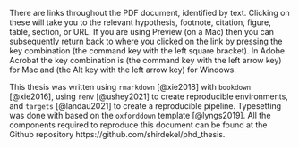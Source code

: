 \noindent \textbf{Naviation}

There are links throughout the PDF document, identified by
\textcolor{mylinkcolor}{dark blue} text. Clicking on these will take you to the
relevant hypothesis, footnote, citation, figure, table, section, or URL. If you
are using Preview (on a Mac) then you can subsequently return back to where you
clicked on the link by pressing the key combination \keys{\cmd + [} (the command
key with the left square bracket). In Adobe Acrobat the key combination is
\keys{\cmd + \arrowkeyleft} (the command key with the left arrow key) for Mac
and \keys{\Altwin + \arrowkeyleft} (the Alt key with the left arrow key) for
Windows.

\hfill\break

\noindent \textbf{Reproducibility}

This thesis was written using `rmarkdown` [@xie2018] with `bookdown` [@xie2016],
using `renv` [@ushey2021] to create reproducible environments, and `targets`
[@landau2021] to create a reproducible pipeline. Typesetting was done with
\LaTeX based on the `oxforddown` template [@lyngs2019]. All the components
required to reproduce this document can be found at the Github repository
https://github.com/shirdekel/phd_thesis.

